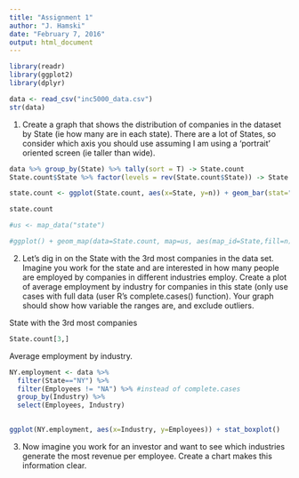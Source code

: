 ```yaml
---
title: "Assignment 1"
author: "J. Hamski"
date: "February 7, 2016"
output: html_document
---
```

```r
library(readr)
library(ggplot2)
library(dplyr)
```


```r
data <- read_csv("inc5000_data.csv")
str(data)
```

1. Create a graph that shows the distribution of companies in the dataset by State (ie how many are in each state). There are a lot of States, so consider which axis you should use assuming I am using a ‘portrait’ oriented screen (ie taller than wide). 

```r
data %>% group_by(State) %>% tally(sort = T) -> State.count
State.count$State %>% factor(levels = rev(State.count$State)) -> State.count$State 

state.count <- ggplot(State.count, aes(x=State, y=n)) + geom_bar(stat="identity", position = position_dodge(width=0.5), color = "black", alpha=0.25) + labs(title="Distribution of companies in the dataset by State", y="Count of Companies in State", x="State") + coord_flip()

state.count
```

```r
#us <- map_data("state")

#ggplot() + geom_map(data=State.count, map=us, aes(map_id=State,fill=n))

```


2. Let’s dig in on the State with the 3rd most companies in the data set. Imagine you work for the state and are interested in how many people are employed by companies in different industries employ. Create a plot of average employment by industry for companies in this state (only use cases with full data (user R’s complete.cases() function). Your graph should show how variable the ranges are, and exclude outliers. 

State with the 3rd most companies
```r
State.count[3,]
```

Average employment by industry.
```r
NY.employment <- data %>% 
  filter(State=="NY") %>%
  filter(Employees != "NA") %>% #instead of complete.cases
  group_by(Industry) %>%
  select(Employees, Industry)
  
```


```r
ggplot(NY.employment, aes(x=Industry, y=Employees)) + stat_boxplot()
```


3. Now imagine you work for an investor and want to see which industries generate the most revenue per employee. Create a chart makes this information clear. 

```r

```

